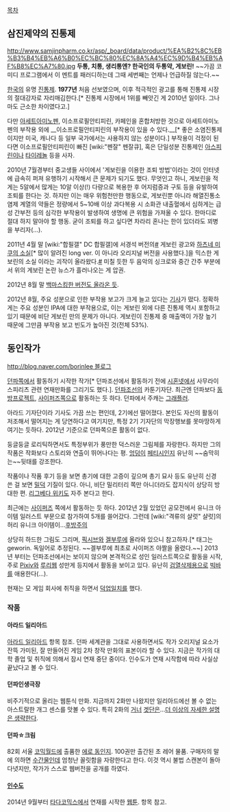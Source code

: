 [[목차]]
== 삼진제약의 진통제 ==
http://www.samjinpharm.co.kr/asp/_board/data/product/%EA%B2%8C%EB%B3%B4%EB%A6%B0%EC%BC%80%EC%8A%A4%EC%9D%B4%EB%AF%B8%EC%A7%80.jpg
'''두통, 치통, 생리통엔? 한국인의 두통약, 게보린!''' 
~~가끔 코미디 프로그램에서 이 멘트를 패러디하는데 그때 세번째는 언제나 언급하질 않는다.~~

[[한국]]의 유명 [[진통제]]. '''1977년''' 처음 선보였으며, 이후 적극적인 광고를 통해 진통제 시장의 절대강자로 자리매김한다.[* 진통제 시장에서 1위를 빼앗긴 게 2010년 일이다. 그나마도 근소한 차이였다고.]

다만 [[아세트아미노펜]], 이소프로필안티피린, 카페인을 혼합처방한 것으로 아세트아미노펜의 부작용 외에 __이소프로필안티피린의 부작용이 있을 수 있다.__[* 좋은 소염진통제이지만 미국, 캐나다 등 일부 국가에서는 사용하지 않는 성분이다.] 부작용이 걱정이 된다면 이소프로필안티피린이 빠진 [wiki:"펜잘" 펜잘큐], 혹은 단일성분 진통제인 [[아스피린]]이나 [[타이레놀]] 등을 사자.

2010년 7월경부터 중고생들 사이에서 '게보린을 이용한 조퇴 방법'이라는 것이 인터넷에 급속히 퍼져 유행하기 시작해서 큰 문제가 되기도 했다. 무엇인고 하니, 게보린을 적게는 5알에서 많게는 10알 이상(!) 다량으로 복용한 후 어지럼증과 구토 등을 유발하여 조퇴를 한다는 것.
하지만 이는 매우 위험천만한 행동으로, 게보린뿐 아니라 해열진통소염제 계열의 약들은 정량에서 5~10배 이상 과다복용 시 소화관 내출혈에서 심하게는 급성 간부전 등의 심각한 부작용이 발생하여 생명에 큰 위험을 가져올 수 있다. 한마디로 절대 하지 말아야 할 행동. 굳이 조퇴를 하고 싶다면 차라리 혼나는 한이 있더라도 꾀병을 부리자(…).

2011년 4월 말 [wiki:"합필갤" DC 합필갤]에 서경석 버전의[http://www.adic.co.kr/gate/video/show.hjsp?id=I184539 #] 게보린 광고와  [[하츠네 미쿠의 소실]][* 많이 알려진 long ver. 이 아니라 오리지널 버전을 사용했다.]을 믹스한 게보린의 소실 이라는 괴작이 올라왔다.[http://gall.dcinside.com/list.php?id=composition_dc&no=141740&page=1&bbs= #] 미칠 듯한 두 음악의 싱크로와 중간 간주 부분에서 위의 게보린 논란 뉴스가 흘러나오는 게 압권.

2012년 8월 말 [http://gall.dcinside.com/list.php?id=composition_dc&no=187109 백마스킹한 버전도 올라온 듯].

2012년 8월, 주요 성분으로 인한 부작용 보고가 크게 늘고 있다는 [http://news.naver.com/main/read.nhn?mode=LPOD&mid=sec&oid=001&aid=0005769733&isYeonhapFlash=Y 기사]가 떴다. 정확하게는 주요 성분인 IPA에 대한 부작용으로, 이는 게보린 외에 다른 진통제 역시 포함하고 있기 때문에 비단 게보린 만의 문제가 아니다. 게보린이 진통제 중 매출액이 가장 높기 때문에 그만큼 부작용 보고 빈도가 높아진 것(전체 53%). 

== 동인작가 ==
[[http://blog.naver.com/borinlee 블로그]]

[[던파]]쪽에서 활동하기 시작한 작가[* 던파조선에서 활동하기 전에 [[시혼넷]]에서 사무라이 스피리츠 관련 연재만화를 그리기도 했다.]. [[던파조선]]의 카툰기자단. 
최근엔 던파보다 [[동방프로젝트]], [[사이퍼즈]]쪽으로 활동하는 듯 하다. 
던파에서 주캐는 [[그래플러]]. 

아라드 기자단이라 기사도 가끔 쓰는 편인데, 2기에선 떨어졌다. 본인도 자신의 활동이 저조해서 떨어지는 게 당연하다고 여기지만, 특정 2기 기자단의 막장행보를 못마땅하게 여기는 듯하다. 2012년 기준으로 던파쪽으론 활동이 없다. 

둥글둥글 로리틱하면서도 특정부위가 풍만한 덕스러운 그림체를 자랑한다. 하지만 그의 작품은 작화보다 스토리와 연출이 뛰어나다는 평. [[엉덩이]] [[페티시]]인지 유난히 ~~숨막히는~~뒷태를 강조한다.

작품이나 작품 후기 등을 보면 총기에 대한 고증이 깊으며 총기 묘사 등도 유난히 신경 쓴 걸 보면 [[밀덕]] 기질이 있다. 아니, 비단 밀리터리 쪽만 아니더라도 잡지식이 상당히 방대한 편. [[리그베다 위키]]도 자주 본다고 한다.

최근에는 [[사이퍼즈]] 쪽에서 활동하는 듯 하다. 2012년 2월 있었던 공모전에서 유니크 아이템 일러스트 부문으로 참가하여 5개를 쓸어갔다. 그런데 [wiki:"격류의 샬럿" 샬럿]의 허리 유니크 아이템이...[http://cyphers.nexon.com/cyphers/article/contest/topic/1663502 후방주의]

상당히 하드한 그림도 그리며, [[픽시브]]와 [[겔부루]]에 올라와 있으니 참고하자.[* 태그는 geworin. 독일어로 추정된다. ~~겔부루에 최초로 사이퍼즈 야짤을 올렸다.~~] 2013년 부터는 던파조선에서는 보이지 않으며 본격적으로 성인 일러스트쪽으로 활동을 시작, 주로 [[Pixiv]]와 [[루리웹]] 성만게 등지에서 활동을 보이고 있다. 유난히 [[검열삭제]]용으로 [[빅바]]를 애용한다(...). 

현재는 모 게임 회사에 취직을 하면서 [[덕업일치]]를 했다.

=== 작품 ===
==== 아라드 일리아드 ====
[[아라드 일리아드]] 항목 참조. 던파 세계관을 그대로 사용하면서도 작가 오리지널 요소가 잔뜩 가미된, 잘 만들어진 게임 2차 창작 만화의 표본이라 할 수 있다.
지금은 작가의 대학 졸업 및 취직에 의해서 잠시 연재 중단 중이다. 인수도가 연재 시작함에 따라 사실상 끝났다고 볼 수 있다.

==== 던파인생극장 ====
비주기적으로 올리는 웹툰식 만화. 지금까지 2화만 나왔지만 일리아드에선 볼 수 없는 아스트랄한 개그 센스를 맛볼 수 있다.
특히 2화의 [[거너]] [[겟단]]은...[[더 이상의 자세한 설명은 생략한다]].

==== 던파☆크림 ====
82회 서울 [[코믹월드]]에 출품한 [[에로 동인지]]. 
100권만 출간된 초 레어 물품. 구매자의 말에 의하면 [[수간]]물인데 엄청난 꼴릿함을 자랑한다고 한다.
이것 역시 불법 스캔본이 돌아다녓지만, 작가가 스스로 웹버전을 공개를 하였다.
==== [[인수도]] ====
2014년 9월부터 [[타다코믹스]]에서 연재를 시작한 [[웹툰]].
항목 참고.
